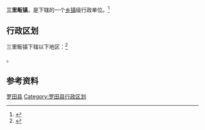 {{中国乡级行政区|42/11/23/106/000}}

'''三里畈镇'''，是{{PRC admin/fullname|42/11/23/106/000|3}}下辖的一个[[乡镇|乡镇]]级行政单位。<ref>{{PRC admin/ref sgc|{{PRC admin/parent|42/11/23/106/000}}}}</ref>

== 行政区划 ==

三里畈镇下辖以下地区：<ref>{{PRC admin/ref sgc|42/11/23/106/000}}</ref>

{{PRC admin/children|42/11/23/106/000}}。

== 参考资料 ==

{{reflist}}

{{湖北省黄冈市罗田县行政区划}}
{{湖北行政区划小作品}}
[[Category:黄冈建制镇|罗田县]]
[[Category:罗田县行政区划|Category:罗田县行政区划]]
